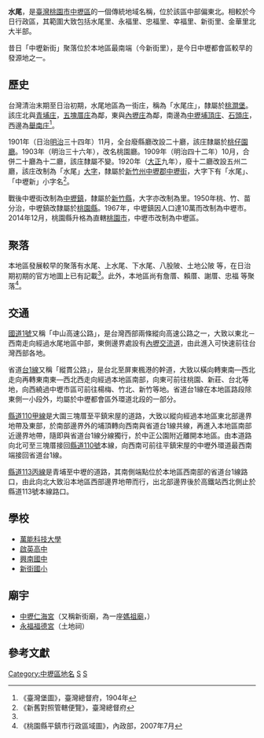 {{noteTA　
|1 = zh-cn:庄; zh-hk:庄; zh-tw:庄;
}}
'''水尾'''，是[[臺灣|臺灣]][[桃園市|桃園市]][[中壢區|中壢區]]的一個傳統地域名稱，位於該區中部偏東北。相較於今日行政區，其範圍大致包括水尾里、永福里、忠福里、幸福里、新街里、金華里北大半部。

昔日「中壢新街」聚落位於本地區最南端（今新街里），是今日中壢都會區較早的發源地之一。

==歷史==
台灣清治末期至日治初期，水尾地區為一街庄，稱為「水尾庄」，隸屬於[[桃澗堡|桃澗堡]]。該庄北與[[青埔庄|青埔庄]]，[[五塊厝_(桃園市)|五塊厝庄]]為鄰，東與[[內壢庄|內壢庄]]為鄰，南邊為[[中壢埔頂庄|中壢埔頂庄]]、[[石頭庄|石頭庄]]，西邊為[[舉南庄|舉南庄]]<ref>《臺灣堡圖》，臺灣總督府，1904年</ref>。

1901年（日治[[明治|明治]]三十四年）11月，全台廢縣廳改設二十廳，該庄隸屬於[[桃仔園廳|桃仔園廳]]。1903年（明治三十六年），改名桃園廳。1909年（明治四十二年）10月，合併二十廳為十二廳，該庄隸屬不變。1920年（[[大正|大正]]九年），廢十二廳改設五州二廳，該庄改制為「水尾」[[大字|大字]]，隸屬於[[新竹州|新竹州]][[中壢郡|中壢郡]][[中壢街|中壢街]]，大字下有「水尾」、「中壢新」小字名<ref>《新舊對照管轄便覽》，臺灣總督府</ref>。

戰後中壢街改制為[[中壢鎮|中壢鎮]]，隸屬於[[新竹縣|新竹縣]]，大字亦改制為里。1950年桃、竹、苗分治，中壢鎮改隸屬於[[桃園縣|桃園縣]]。1967年，中壢鎮因人口達10萬而改制為中壢市。2014年12月，桃園縣升格為直轄[[桃園市|桃園市]]，中壢市改制為中壢區。

==聚落==
本地區發展較早的聚落有水尾、上水尾、下水尾、八股陂、土地公陂 等，在日治期初期的官方地圖上已有記載<ref name="臺灣堡圖"/>。此外，本地區尚有詹厝、賴厝、謝厝、忠福 等聚落<ref>《桃園縣平鎮市行政區域圖》，內政部，2007年7月</ref>。

==交通==
[[中山高速公路|國道1號]]又稱「中山高速公路」，是台灣西部兩條縱向高速公路之一，大致以東北－西南走向經過水尾地區中部，東側邊界處設有[[內壢交流道|內壢交流道]]，由此進入可快速前往台灣西部各地。

省道[[台1線|台1線]]又稱「縱貫公路」，是台北至屏東楓港的幹道，大致以橫向轉東南—西北走向再轉東南東—西北西走向經過本地區南部，向東可前往桃園、新莊、台北等地，向西繞過中壢市區可前往楊梅、竹北、新竹等地。省道台1線在本地區路段除東側一小段外，均屬於中壢都會區外環道北段的一部分。

[[縣道110號#甲線|縣道110甲線]]是大園三塊厝至平鎮宋屋的道路，大致以縱向經過本地區東北部邊界地帶及東部，於南部邊界外的埔頂轉向西南與省道台1線共線，再進入本地區南部近邊界地帶，隨即與省道台1線分線獨行，於中正公園附近離開本地區。由本道路向北可至三塊厝接回[[縣道110號|縣道110號]]本線，向西南可前往平鎮宋屋的中壢外環道最西南端接回省道台1線。

[[縣道113號#丙線|縣道113丙線]]是青埔至中壢的道路，其南側端點位於本地區西南部的省道台1線路口，由此向北大致沿本地區西部邊界地帶而行，出北部邊界後於高鐵站西北側止於縣道113號本線路口。

==學校==
*[[萬能科技大學|萬能科技大學]]
*[[啟英高中|啟英高中]]
*[[興南國中|興南國中]]
*[[新街國小|新街國小]]

==廟宇==
*[[中壢仁海宮|中壢仁海宮]]（又稱新街廟，為一座[[媽祖廟|媽祖廟]]，）
*[[永福福德宮|永福福德宮]]（土地祠）

==參考文獻==
{{reflist}}

{{中壢郡}}

[[Category:中壢區地名|Category:中壢區地名]]
[[Category:桃澗堡|S]]
[[Category:中壢郡大字|S]]